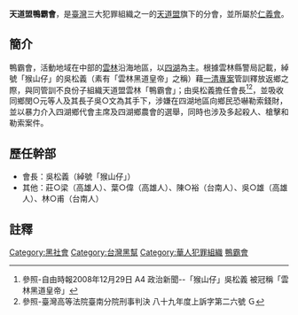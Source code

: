 '''天道盟鴨霸會'''，是[[臺灣|臺灣]]三大犯罪組織之一的[[天道盟|天道盟]]旗下的分會，並所屬於[[仁義會|仁義會]]。

== 簡介 ==
鴨霸會，活動地域在中部的[[雲林縣|雲林]]沿海地區，以[[四湖鄉|四湖]]為主。根據雲林縣警局記載，綽號「猴山仔」的吳松義（素有「雲林黑道皇帝」之稱）藉[[一清專案|一清專案]]管訓釋放返鄉之際，與同管訓不良份子組織天道盟雲林「鴨霸會」；由吳松義擔任會長<ref>參照-自由時報2008年12月29日 A4 政治新聞--「猴山仔」吳松義 被冠稱「雲林黑道皇帝」</ref><ref>參照-臺灣高等法院臺南分院刑事判決 八十九年度上訴字第二六號 Ｇ </ref>，並吸收同鄉閔○元等人及其長子吳○文為其手下，涉嫌在四湖地區向鄉民恐嚇勒索錢財，並以暴力介入四湖鄉代會主席及四湖鄉農會的選舉，同時也涉及多起殺人、槍擊和勒索案件。

== 歷任幹部 ==
*會長：吳松義（綽號「猴山仔」）
*其他：莊○梁（高雄人）、葉○偉（高雄人）、陳○裕（台南人）、吳○雄（高雄人）、林○甫（台南人） 

==註釋==
{{reflist|2}}

[[Category:黑社會|Category:黑社會]]

[[Category:台灣黑幫|Category:台灣黑幫]]
[[Category:華人犯罪組織|Category:華人犯罪組織]]
[[Category:天道盟|鴨霸會]]